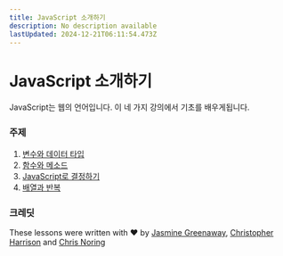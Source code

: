```yaml
---
title: JavaScript 소개하기
description: No description available
lastUpdated: 2024-12-21T06:11:54.473Z
---
```


# JavaScript 소개하기

JavaScript는 웹의 언어입니다. 이 네 가지 강의에서 기초를 배우게됩니다.

### 주제

1. [변수와 데이터 타입](../1-data-types/translations/README.ko.md)
2. [함수와 메소드](../2-functions-methods/translations/README.ko.md)
3. [JavaScript로 결정하기](../3-making-decisions/translations/README.ko.md)
4. [배열과 반복](../4-arrays-loops/translations/README.ko.md)

### 크레딧

These lessons were written with ♥️ by [Jasmine Greenaway](https://twitter.com/paladique), [Christopher Harrison](https://twitter.com/geektrainer) and [Chris Noring](https://twitter.com/chris_noring)
